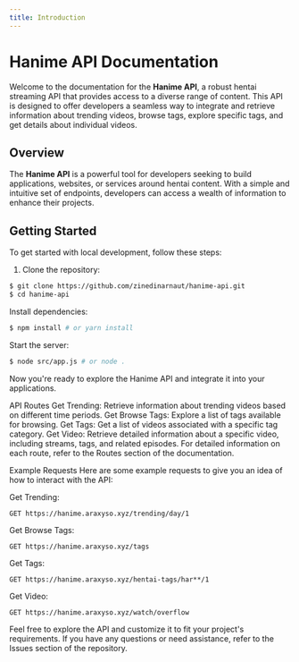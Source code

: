 ```yaml
---
title: Introduction
---
```


# Hanime API Documentation

Welcome to the documentation for the **Hanime API**, a robust hentai streaming API that provides access to a diverse range of content. This API is designed to offer developers a seamless way to integrate and retrieve information about trending videos, browse tags, explore specific tags, and get details about individual videos.

## Overview

The **Hanime API** is a powerful tool for developers seeking to build applications, websites, or services around hentai content. With a simple and intuitive set of endpoints, developers can access a wealth of information to enhance their projects.

## Getting Started

To get started with local development, follow these steps:

1. Clone the repository:

```sh
$ git clone https://github.com/zinedinarnaut/hanime-api.git
$ cd hanime-api
```
Install dependencies:
```sh
$ npm install # or yarn install
```
Start the server:
```sh
$ node src/app.js # or node .
```
Now you're ready to explore the Hanime API and integrate it into your applications.

API Routes
Get Trending: Retrieve information about trending videos based on different time periods.
Get Browse Tags: Explore a list of tags available for browsing.
Get Tags: Get a list of videos associated with a specific tag category.
Get Video: Retrieve detailed information about a specific video, including streams, tags, and related episodes.
For detailed information on each route, refer to the Routes section of the documentation.

Example Requests
Here are some example requests to give you an idea of how to interact with the API:

Get Trending:
```
GET https://hanime.araxyso.xyz/trending/day/1
```
Get Browse Tags:
```
GET https://hanime.araxyso.xyz/tags
```
Get Tags:
```
GET https://hanime.araxyso.xyz/hentai-tags/har**/1
```
Get Video:
```
GET https://hanime.araxyso.xyz/watch/overflow
```
Feel free to explore the API and customize it to fit your project's requirements. If you have any questions or need assistance, refer to the Issues section of the repository.
